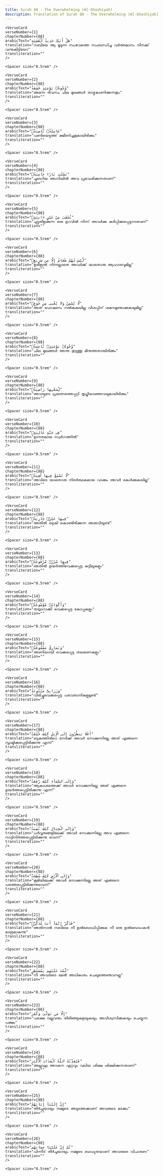 ```yaml
---
title: Surah 88 - The Overwhelming (Al-Ghashiyah)  
description: Translation of Surah 88 - The Overwhelming (Al-Ghashiyah) in Malayalam
---
```







    <VerseCard 
    verseNumber={1}
    chapterNumber={88}
    arabicText="هَلْ أَتَىٰكَ حَدِيثُ ٱلْغَٰشِيَةِ"
    translation="നബിയേ ആ മൂടുന്ന സംഭവത്തെ സംബന്ധിച്ച വര്‍ത്തമാനം നിനക്ക്‌ വന്നുകിട്ടിയോ"
    transliteration=""
    />

    <Spacer size="0.5rem" />
                
    <VerseCard 
    verseNumber={2}
    chapterNumber={88}
    arabicText="وُجُوهٌۭ يَوْمَئِذٍ خَٰشِعَةٌ"
    translation="അന്നേ ദിവസം ചില മുഖങ്ങള്‍ താഴ്മകാണിക്കുന്നതും"
    transliteration=""
    />

    <Spacer size="0.5rem" />
                
    <VerseCard 
    verseNumber={3}
    chapterNumber={88}
    arabicText="عَامِلَةٌۭ نَّاصِبَةٌۭ"
    translation="പണിയെടുത്ത്‌ ക്ഷീണിച്ചതുമായിരിക്കും"
    transliteration=""
    />

    <Spacer size="0.5rem" />
                
    <VerseCard 
    verseNumber={4}
    chapterNumber={88}
    arabicText="تَصْلَىٰ نَارًا حَامِيَةًۭ"
    translation="ചൂടേറിയ അഗ്നിയില്‍ അവ പ്രവേശിക്കുന്നതാണ്‌"
    transliteration=""
    />

    <Spacer size="0.5rem" />
                
    <VerseCard 
    verseNumber={5}
    chapterNumber={88}
    arabicText="تُسْقَىٰ مِنْ عَيْنٍ ءَانِيَةٍۢ"
    translation="ചുട്ടുതിളക്കുന്ന ഒരു ഉറവില്‍ നിന്ന്‌ അവര്‍ക്കു കുടിപ്പിക്കപ്പെടുന്നതാണ്‌"
    transliteration=""
    />

    <Spacer size="0.5rem" />
                
    <VerseCard 
    verseNumber={6}
    chapterNumber={88}
    arabicText="لَّيْسَ لَهُمْ طَعَامٌ إِلَّا مِن ضَرِيعٍۢ"
    translation="ളരീഇല്‍ നിന്നല്ലാതെ അവര്‍ക്ക്‌ യാതൊരു ആഹാരവുമില്ല"
    transliteration=""
    />

    <Spacer size="0.5rem" />
                
    <VerseCard 
    verseNumber={7}
    chapterNumber={88}
    arabicText="لَّا يُسْمِنُ وَلَا يُغْنِى مِن جُوعٍۢ"
    translation="അത്‌ പോഷണം നല്‍കുകയില്ല വിശപ്പിന്‌ ശമനമുണ്ടാക്കുകയുമില്ല"
    transliteration=""
    />

    <Spacer size="0.5rem" />
                
    <VerseCard 
    verseNumber={8}
    chapterNumber={88}
    arabicText="وُجُوهٌۭ يَوْمَئِذٍۢ نَّاعِمَةٌۭ"
    translation="ചില മുഖങ്ങള്‍ അന്നു തുടുത്തു മിനുത്തതായിരിക്കും"
    transliteration=""
    />

    <Spacer size="0.5rem" />
                
    <VerseCard 
    verseNumber={9}
    chapterNumber={88}
    arabicText="لِّسَعْيِهَا رَاضِيَةٌۭ"
    translation="അവയുടെ പ്രയത്നത്തെപ്പറ്റി തൃപ്തിയടഞ്ഞവയുമായിരിക്കും"
    transliteration=""
    />

    <Spacer size="0.5rem" />
                
    <VerseCard 
    verseNumber={10}
    chapterNumber={88}
    arabicText="فِى جَنَّةٍ عَالِيَةٍۢ"
    translation="ഉന്നതമായ സ്വര്‍ഗത്തില്‍"
    transliteration=""
    />

    <Spacer size="0.5rem" />
                
    <VerseCard 
    verseNumber={11}
    chapterNumber={88}
    arabicText="لَّا تَسْمَعُ فِيهَا لَٰغِيَةًۭ"
    translation="അവിടെ യാതൊരു നിരര്‍ത്ഥകമായ വാക്കും അവര്‍ കേള്‍ക്കുകയില്ല"
    transliteration=""
    />

    <Spacer size="0.5rem" />
                
    <VerseCard 
    verseNumber={12}
    chapterNumber={88}
    arabicText="فِيهَا عَيْنٌۭ جَارِيَةٌۭ"
    translation="അതില്‍ ഒഴുകി കൊണ്ടിരിക്കുന്ന അരുവിയുണ്ട്‌"
    transliteration=""
    />

    <Spacer size="0.5rem" />
                
    <VerseCard 
    verseNumber={13}
    chapterNumber={88}
    arabicText="فِيهَا سُرُرٌۭ مَّرْفُوعَةٌۭ"
    translation="അതില്‍ ഉയര്‍ത്തിവെക്കപ്പെട്ട കട്ടിലുകളും"
    transliteration=""
    />

    <Spacer size="0.5rem" />
                
    <VerseCard 
    verseNumber={14}
    chapterNumber={88}
    arabicText="وَأَكْوَابٌۭ مَّوْضُوعَةٌۭ"
    translation="തയ്യാറാക്കി വെക്കപ്പെട്ട കോപ്പകളും"
    transliteration=""
    />

    <Spacer size="0.5rem" />
                
    <VerseCard 
    verseNumber={15}
    chapterNumber={88}
    arabicText="وَنَمَارِقُ مَصْفُوفَةٌۭ"
    translation="അണിയായി വെക്കപ്പെട്ട തലയണകളും"
    transliteration=""
    />

    <Spacer size="0.5rem" />
                
    <VerseCard 
    verseNumber={16}
    chapterNumber={88}
    arabicText="وَزَرَابِىُّ مَبْثُوثَةٌ"
    translation="വിരിച്ചുവെക്കപ്പെട്ട പരവതാനികളുമുണ്ട്‌"
    transliteration=""
    />

    <Spacer size="0.5rem" />
                
    <VerseCard 
    verseNumber={17}
    chapterNumber={88}
    arabicText="أَفَلَا يَنظُرُونَ إِلَى ٱلْإِبِلِ كَيْفَ خُلِقَتْ"
    translation="ഒട്ടകത്തിന്‍റെ നേര്‍ക്ക്‌ അവര്‍ നോക്കുന്നില്ലേ അത്‌ എങ്ങനെ സൃഷ്ടിക്കപ്പെട്ടിരിക്കുന്നു എന്ന്‌"
    transliteration=""
    />

    <Spacer size="0.5rem" />
                
    <VerseCard 
    verseNumber={18}
    chapterNumber={88}
    arabicText="وَإِلَى ٱلسَّمَآءِ كَيْفَ رُفِعَتْ"
    translation="ആകാശത്തേക്ക്‌ അവര്‍ നോക്കുന്നില്ലേ അത്‌ എങ്ങനെ ഉയര്‍ത്തപ്പെട്ടിരിക്കുന്നു എന്ന്‌"
    transliteration=""
    />

    <Spacer size="0.5rem" />
                
    <VerseCard 
    verseNumber={19}
    chapterNumber={88}
    arabicText="وَإِلَى ٱلْجِبَالِ كَيْفَ نُصِبَتْ"
    translation="പര്‍വ്വതങ്ങളിലേക്ക്‌ അവര്‍ നോക്കുന്നില്ലേ അവ എങ്ങനെ നാട്ടിനിര്‍ത്തപ്പെട്ടിരിക്കുന്നു വെന്ന്‌"
    transliteration=""
    />

    <Spacer size="0.5rem" />
                
    <VerseCard 
    verseNumber={20}
    chapterNumber={88}
    arabicText="وَإِلَى ٱلْأَرْضِ كَيْفَ سُطِحَتْ"
    translation="ഭൂമിയിലേക്ക്‌ അവര്‍ നോക്കുന്നില്ലേ അത്‌ എങ്ങനെ പരത്തപ്പെട്ടിരിക്കുന്നുവെന്ന്‌"
    transliteration=""
    />

    <Spacer size="0.5rem" />
                
    <VerseCard 
    verseNumber={21}
    chapterNumber={88}
    arabicText="فَذَكِّرْ إِنَّمَآ أَنتَ مُذَكِّرٌۭ"
    translation="അതിനാല്‍ നബിയേ നീ ഉല്‍ബോധിപ്പിക്കുക നീ ഒരു ഉല്‍ബോധകന്‍ മാത്രമാകുന്നു"
    transliteration=""
    />

    <Spacer size="0.5rem" />
                
    <VerseCard 
    verseNumber={22}
    chapterNumber={88}
    arabicText="لَّسْتَ عَلَيْهِم بِمُصَيْطِرٍ"
    translation="നീ അവരുടെ മേല്‍ അധികാരം ചെലുത്തേണ്ടവനല്ല"
    transliteration=""
    />

    <Spacer size="0.5rem" />
                
    <VerseCard 
    verseNumber={23}
    chapterNumber={88}
    arabicText="إِلَّا مَن تَوَلَّىٰ وَكَفَرَ"
    translation="പക്ഷെ വല്ലവനും തിരിഞ്ഞുകളയുകയും അവിശ്വസിക്കുകയും ചെയ്യുന്ന പക്ഷം"
    transliteration=""
    />

    <Spacer size="0.5rem" />
                
    <VerseCard 
    verseNumber={24}
    chapterNumber={88}
    arabicText="فَيُعَذِّبُهُ ٱللَّهُ ٱلْعَذَابَ ٱلْأَكْبَرَ"
    translation="അല്ലാഹു അവനെ ഏറ്റവും വലിയ ശിക്ഷ ശിക്ഷിക്കുന്നതാണ്‌"
    transliteration=""
    />

    <Spacer size="0.5rem" />
                
    <VerseCard 
    verseNumber={25}
    chapterNumber={88}
    arabicText="إِنَّ إِلَيْنَآ إِيَابَهُمْ"
    translation="തീര്‍ച്ചയായും നമ്മുടെ അടുത്തേക്കാണ്‌ അവരുടെ മടക്കം"
    transliteration=""
    />

    <Spacer size="0.5rem" />
                
    <VerseCard 
    verseNumber={26}
    chapterNumber={88}
    arabicText="ثُمَّ إِنَّ عَلَيْنَا حِسَابَهُم"
    translation="പിന്നീട്‌ തീര്‍ച്ചയായും നമ്മുടെ ബാധ്യതയാണ്‌ അവരുടെ വിചാരണ"
    transliteration=""
    />

    <Spacer size="0.5rem" />
                